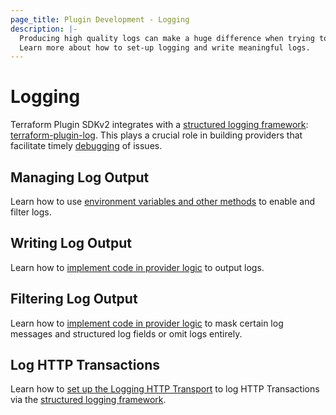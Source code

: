 ```yaml
---
page_title: Plugin Development - Logging
description: |-
  Producing high quality logs can make a huge difference when trying to debug an issue.
  Learn more about how to set-up logging and write meaningful logs.
---
```


# Logging

Terraform Plugin SDKv2 integrates with a [structured logging framework](https://www.terraform.io/plugin/log): [terraform-plugin-log](https://pkg.go.dev/github.com/hashicorp/terraform-plugin-log). This plays a crucial role in building providers that facilitate timely [debugging](https://www.terraform.io/plugin/debugging) of issues.

## Managing Log Output

Learn how to use [environment variables and other methods](https://www.terraform.io/plugin/log/managing) to enable and filter logs.

## Writing Log Output

Learn how to [implement code in provider logic](https://www.terraform.io/plugin/log/writing) to output logs.

## Filtering Log Output

Learn how to [implement code in provider logic](https://www.terraform.io/plugin/log/filtering) to mask certain log messages and structured log fields or omit logs entirely.

## Log HTTP Transactions

Learn how to [set up the Logging HTTP Transport](./logging/http-transport) to log HTTP Transactions via the [structured logging framework](https://www.terraform.io/plugin/log).
